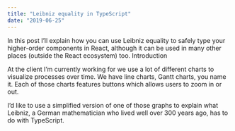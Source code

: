 ```yaml
---
title: "Leibniz equality in TypeScript"
date: "2019-06-25"
---
```


In this post I’ll explain how you can use Leibniz equality to safely type your higher-order components in React, although it can be used in many other places (outside the React ecosystem) too.
Introduction

At the client I’m currently working for we use a lot of different charts to visualize processes over time. We have line charts, Gantt charts, you name it. Each of those charts features buttons which allows users to zoom in or out.

I’d like to use a simplified version of one of those graphs to explain what Leibniz, a German mathematician who lived well over 300 years ago, has to do with TypeScript.